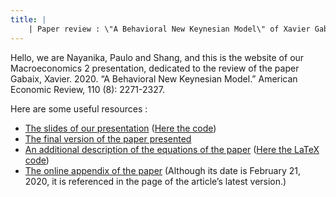 ```yaml
---
title: |
    | Paper review : \"A Behavioral New Keynesian Model\" of Xavier Gabaix, 2020"
---
```


Hello, we are Nayanika, Paulo and Shang, and this is the website of our Macroeconomics 2 presentation, dedicated to the review of the paper Gabaix, Xavier. 2020. "A Behavioral New Keynesian Model." American Economic Review, 110 (8): 2271-2327. 


Here are some useful resources : 

- [The slides of our presentation](./Resources/Slides/Slides.pdf) ([Here the code](https://github.com/Paulogcd/Macroeconomics-2-Presentation/blob/main/Resources/Slides/Slides.tex))
- [The final version of the paper presented](https://www.aeaweb.org/articles?id=10.1257/aer.20162005)
- [An additional description of the equations of the paper](./Resources/Equations_description/Equations_description.pdf) ([Here the LaTeX code](https://github.com/Paulogcd/Macroeconomics-2-Presentation/blob/main/Resources/Equations_description/Equations_description.tex))
- [The online appendix of the paper](https://www.aeaweb.org/content/file?id=12652) (Although its date is February 21, 2020, it is referenced in the page of the article's latest version.)
